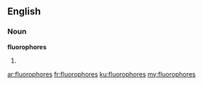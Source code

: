 ==English==

===Noun===
'''fluorophores'''

# {{plural of|[[fluorophore]]}}

[[ar:fluorophores]]
[[fr:fluorophores]]
[[ku:fluorophores]]
[[my:fluorophores]]